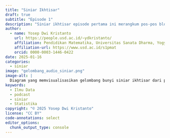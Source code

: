 ```yaml
---
title: "Siniar Ikhtisar"
draft: true
subtitle: "Episode 1"
description: "Siniar ikhtisar episode pertama ini merangkum pos-pos blog Jelajah Statistika dan Ilmu Data sejauh ini. Topik obrolan dalam siniar ini beragam, mulai dari gunung-gunung berapi di Indonesia, peringkat FIFA, pemodelan keanekaragaman hayati atau biodiversitas, sampai industri musik."
author:
  - name: Yosep Dwi Kristanto
    url: https://people.usd.ac.id/~ydkristanto/
    affiliation: Pendidikan Matematika, Universitas Sanata Dharma, Yogyakarta
    affiliation-url: https://www.usd.ac.id/s1pmat
    orcid: 0000-0003-1446-0422
date: 2025-01-16
categories:
  - siniar
image: "gelombang_audio_siniar.png"
image-alt: |
  Diagram yang memvisualisasikan gelombang bunyi siniar ikhtisar dari pos-pos blog Jelajah Statistika dan Ilmu Data
keywords: 
  - Ilmu Data
  - podcast
  - siniar
  - Statistika
copyright: "© 2025 Yosep Dwi Kristanto"
license: "CC BY"
code-annotations: select
editor_options: 
  chunk_output_type: console
---
```


```{=html}
<div class="app" id="app"></div>
<script src="//cdn.podlove.org/web-player/5.x/embed.js"></script>
<script src="main.js"></script>
```
